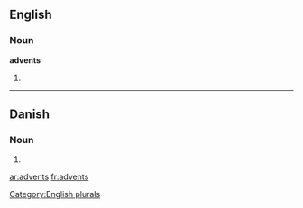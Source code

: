 ==English==

===Noun===
'''advents'''

# {{plural of|[[advent]]}}

[[Category:English plurals]]

----

==Danish==

===Noun===
{{infl|da|noun form|g=c}}

# {{form of|genitive singular indefinite|advent|lang=Danish}}

[[ar:advents]]
[[fr:advents]]